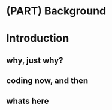 # (PART) Background {-}

# Introduction {#intro}

## why, just why?

## coding now, and then

## whats here
